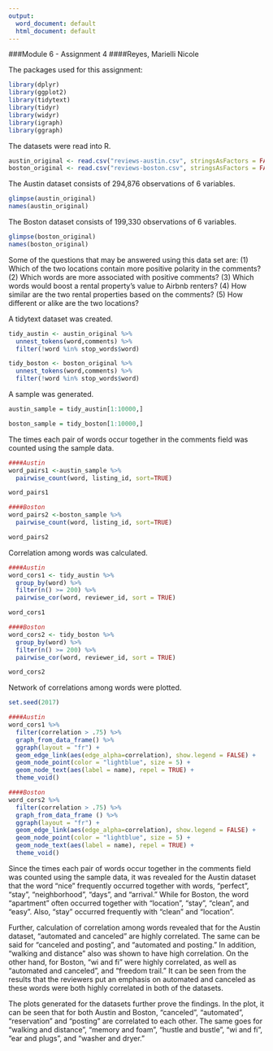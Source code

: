 ---
output:
  word_document: default
  html_document: default
---
###Module 6 - Assignment 4
####Reyes, Marielli Nicole


The packages used for this assignment:
```{r}
library(dplyr) 
library(ggplot2) 
library(tidytext) 
library(tidyr)
library(widyr)
library(igraph)
library(ggraph)
```


The datasets were read into R. 
```{r}
austin_original <- read.csv("reviews-austin.csv", stringsAsFactors = FALSE)
boston_original <- read.csv("reviews-boston.csv", stringsAsFactors = FALSE)
```


The Austin dataset consists of 294,876 observations of 6 variables. 
```{r}
glimpse(austin_original)
names(austin_original)
```


The Boston dataset consists of 199,330 observations of 6 variables. 
```{r}
glimpse(boston_original)
names(boston_original)
```


Some of the questions that may be answered using this data set are:
(1) Which of the two locations contain more positive polarity in the comments?
(2) Which words are more associated with positive comments? 
(3) Which words would boost a rental property's value to Airbnb renters?
(4) How similar are the two rental properties based on the comments?
(5) How different or alike are the two locations?


A tidytext dataset was created. 
```{r}
tidy_austin <- austin_original %>% 
  unnest_tokens(word,comments) %>% 
  filter(!word %in% stop_words$word)

tidy_boston <- boston_original %>% 
  unnest_tokens(word,comments) %>% 
  filter(!word %in% stop_words$word)
```


A sample was generated. 
```{r}
austin_sample = tidy_austin[1:10000,]

boston_sample = tidy_boston[1:10000,]
```


The times each pair of words occur together in the comments field was counted using the sample data. 
```{r}
####Austin
word_pairs1 <-austin_sample %>% 
  pairwise_count(word, listing_id, sort=TRUE)

word_pairs1

####Boston
word_pairs2 <-boston_sample %>% 
  pairwise_count(word, listing_id, sort=TRUE)

word_pairs2
```

Correlation among words was calculated.
```{r}

####Austin
word_cors1 <- tidy_austin %>% 
  group_by(word) %>% 
  filter(n() >= 200) %>% 
  pairwise_cor(word, reviewer_id, sort = TRUE)

word_cors1

####Boston
word_cors2 <- tidy_boston %>% 
  group_by(word) %>% 
  filter(n() >= 200) %>% 
  pairwise_cor(word, reviewer_id, sort = TRUE)

word_cors2
```

Network of correlations among words were plotted.
```{r}
set.seed(2017)

####Austin
word_cors1 %>% 
  filter(correlation > .75) %>% 
  graph_from_data_frame() %>% 
  ggraph(layout = "fr") +
  geom_edge_link(aes(edge_alpha=correlation), show.legend = FALSE) +
  geom_node_point(color = "lightblue", size = 5) +
  geom_node_text(aes(label = name), repel = TRUE) +
  theme_void()

####Boston
word_cors2 %>% 
  filter(correlation > .75) %>% 
  graph_from_data_frame () %>% 
  ggraph(layout = "fr") +
  geom_edge_link(aes(edge_alpha=correlation), show.legend = FALSE) +
  geom_node_point(color = "lightblue", size = 5) +
  geom_node_text(aes(label = name), repel = TRUE) +
  theme_void()
```

Since the times each pair of words occur together in the comments field was counted using the sample data, it was revealed for the Austin dataset that the word "nice" frequently occurred together with words, "perfect", "stay", "neighborhood", "days", and "arrival." While for Boston, the word "apartment" often occurred together with 	"location", "stay", "clean", and "easy". Also, "stay" occurred frequently with "clean" and "location". 

Further, calculation of correlation among words revealed that for the Austin dataset, "automated and canceled" are highly correlated. The same can be said for "canceled and posting", and "automated and posting." In addition, "walking and distance" also was shown to have high correlation. On the other hand, for Boston, "wi and fi" were highly correlated, as well as "automated and canceled", and "freedom trail." It can be seen from the results that the reviewers put an emphasis on automated and canceled as these words were both highly correlated in both of the datasets. 

The plots generated for the datasets further prove the findings. In the plot, it can be seen that for both Austin and Boston, "canceled", "automated", "reservation" and "posting" are correlated to each other. The same goes for "walking and distance", "memory and foam", "hustle and bustle", "wi and fi", "ear and plugs", and "washer and dryer."
